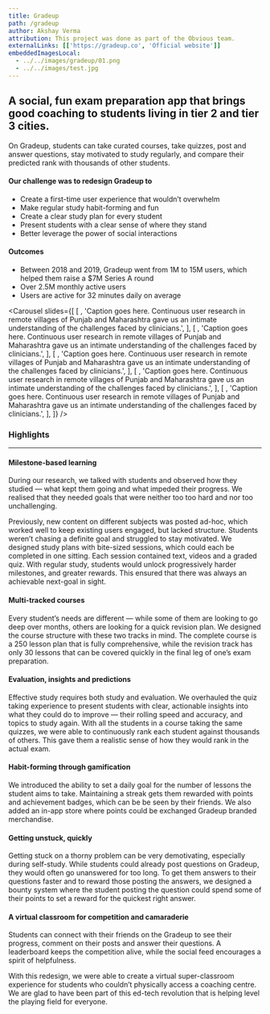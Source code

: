 ```yaml
---
title: Gradeup
path: /gradeup
author: Akshay Verma
attribution: This project was done as part of the Obvious team.
externalLinks: [['https://gradeup.co', 'Official website']]
embeddedImagesLocal:
  - ../../images/gradeup/01.png
  - ../../images/test.jpg
---
```


## A social, fun exam preparation app that brings good coaching to students living in tier 2 and tier 3 cities.

On Gradeup, students can take curated courses, take quizzes, post and answer questions, stay motivated to study regularly, and compare their predicted rank with thousands of other students.

#### Our challenge was to redesign Gradeup to

- Create a first-time user experience that wouldn’t overwhelm
- Make regular study habit-forming and fun
- Create a clear study plan for every student
- Present students with a clear sense of where they stand
- Better leverage the power of social interactions

#### Outcomes

- Between 2018 and 2019, Gradeup went from 1M to 15M users, which helped them raise a $7M Series A round
- Over 2.5M monthly active users
- Users are active for 32 minutes daily on average

<Carousel
  slides={[
    [
      <GatsbyImage alt="Test" image={getImage(props.localImages[0])} />,
      'Caption goes here. Continuous user research in remote villages of Punjab and Maharashtra gave us an intimate understanding of the challenges faced by clinicians.',
    ],
    [
      <GatsbyImage alt="Test" image={getImage(props.localImages[1])} />,
      'Caption goes here. Continuous user research in remote villages of Punjab and Maharashtra gave us an intimate understanding of the challenges faced by clinicians.',
    ],
    [
      <GatsbyImage alt="Test" image={getImage(props.localImages[0])} />,
      'Caption goes here. Continuous user research in remote villages of Punjab and Maharashtra gave us an intimate understanding of the challenges faced by clinicians.',
    ],
    [
      <GatsbyImage alt="Test" image={getImage(props.localImages[0])} />,
      'Caption goes here. Continuous user research in remote villages of Punjab and Maharashtra gave us an intimate understanding of the challenges faced by clinicians.',
    ],
    [
      <GatsbyImage alt="Test" image={getImage(props.localImages[0])} />,
      'Caption goes here. Continuous user research in remote villages of Punjab and Maharashtra gave us an intimate understanding of the challenges faced by clinicians.',
    ],
  ]}
/>

### Highlights

---

#### Milestone-based learning

During our research, we talked with students and observed how they studied — what kept them going and what impeded their progress. We realised that they needed goals that were neither too too hard and nor too unchallenging.

Previously, new content on different subjects was posted ad-hoc, which worked well to keep existing users engaged, but lacked structure. Students weren’t chasing a definite goal and struggled to stay motivated. We designed study plans with bite-sized sessions, which could each be completed in one sitting. Each session contained text, videos and a graded quiz. With regular study, students would unlock progressively harder milestones, and greater rewards. This ensured that there was always an achievable next-goal in sight.

#### Multi-tracked courses

Every student’s needs are different — while some of them are looking to go deep over months, others are looking for a quick revision plan. We designed the course structure with these two tracks in mind. The complete course is a 250 lesson plan that is fully comprehensive, while the revision track has only 30 lessons that can be covered quickly in the final leg of one’s exam preparation.

#### Evaluation, insights and predictions

Effective study requires both study and evaluation. We overhauled the quiz taking experience to present students with clear, actionable insights into what they could do to improve — their rolling speed and accuracy, and topics to study again. With all the students in a course taking the same quizzes, we were able to continuously rank each student against thousands of others. This gave them a realistic sense of how they would rank in the actual exam.

#### Habit-forming through gamification

We introduced the ability to set a daily goal for the number of lessons the student aims to take. Maintaining a streak gets them rewarded with points and achievement badges, which can be be seen by their friends. We also added an in-app store where points could be exchanged Gradeup branded merchandise.

#### Getting unstuck, quickly

Getting stuck on a thorny problem can be very demotivating, especially during self-study. While students could already post questions on Gradeup, they would often go unanswered for too long. To get them answers to their questions faster and to reward those posting the answers, we designed a bounty system where the student posting the question could spend some of their points to set a reward for the quickest right answer.

#### A virtual classroom for competition and camaraderie

Students can connect with their friends on the Gradeup to see their progress, comment on their posts and answer their questions. A leaderboard keeps the competition alive, while the social feed encourages a spirit of helpfulness.

With this redesign, we were able to create a virtual super-classroom experience for students who couldn’t physically access a coaching centre. We are glad to have been part of this ed-tech revolution that is helping level the playing field for everyone.
